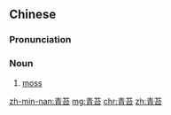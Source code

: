 ==Chinese==
{{zh-forms}}

===Pronunciation===
{{zh-pron
|m=qīngtái
|c=ceng1 toi4
|mn=qz,tp,xm:chhiⁿ-thî/kh,zz:chheⁿ-thî/twvk:chheⁿ-tî/twvt:chhiⁿ-tî
|cat=n
}}

===Noun===
{{zh-noun}}

# [[moss]]

[[zh-min-nan:青苔]]
[[mg:青苔]]
[[chr:青苔]]
[[zh:青苔]]